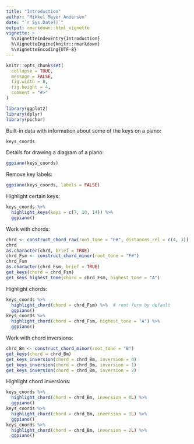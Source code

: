 ```yaml
---
title: "Introduction"
author: "Mikkel Meyer Andersen"
date: "`r Sys.Date()`"
output: rmarkdown::html_vignette
vignette: >
  %\VignetteIndexEntry{Introduction}
  %\VignetteEngine{knitr::rmarkdown}
  %\VignetteEncoding{UTF-8}
---
```


```r
knitr::opts_chunk$set(
  collapse = TRUE,
  message = FALSE,
  fig.width = 8,
  fig.height = 4,
  comment = "#>"
)
```

```r
library(ggplot2)
library(dplyr)
library(pichor)
```

Built-in data with information about some of the keys on a piano:

```r
keys_coords
```

Details for drawing a diagram of a piano:


```r
ggpiano(keys_coords)
```

Remove key labels:

```r
ggpiano(keys_coords, labels = FALSE)
```

Highlight certain keys:

```r
keys_coords %>% 
  highlight_keys(keys = c(7, 10, 14)) %>%
  ggpiano()
```

Work with chords:

```r
chrd <- construct_chord_raw(root_tone = "F#", distances_rel = c(4, 3))
chrd
as.character(chrd, brief = TRUE)
chrd_Fsm <- construct_chord_minor(root_tone = "F#")
chrd_Fsm
as.character(chrd_Fsm, brief = TRUE)
get_keys(chord = chrd_Fsm)
get_keys_highest_tone(chord = chrd_Fsm, highest_tone = "A")
```

Highlight chords:

```r
keys_coords %>% 
  highlight_chord(chord = chrd_Fsm) %>%  # root form by default
  ggpiano()
keys_coords %>% 
  highlight_chord(chord = chrd_Fsm, highest_tone = "A") %>% 
  ggpiano()
```

Work with chord inversions:

```r
chrd_Bm <- construct_chord_minor(root_tone = "B")
get_keys(chord = chrd_Bm)
get_keys_inversion(chord = chrd_Bm, inversion = 0)
get_keys_inversion(chord = chrd_Bm, inversion = 1)
get_keys_inversion(chord = chrd_Bm, inversion = 2)
```


Highlight chord inversions:

```r
keys_coords %>% 
  highlight_chord(chord = chrd_Bm, inversion = 0L) %>% 
  ggpiano()
keys_coords %>% 
  highlight_chord(chord = chrd_Bm, inversion = 1L) %>% 
  ggpiano()
keys_coords %>% 
  highlight_chord(chord = chrd_Bm, inversion = 2L) %>% 
  ggpiano()
```



